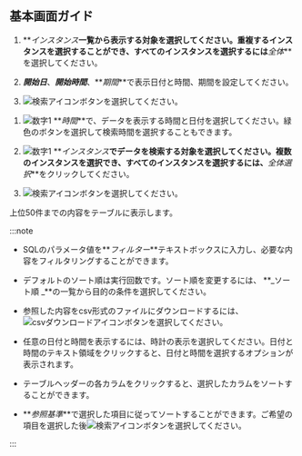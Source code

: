 ## 基本画面ガイド

<ProdImg img='db-database-sql-stat.png' desc='SQL統計' />

<Xclude product='postgresql,mysql'>

1. **_インスタンス_**一覧から表示する対象を選択してください。重複するインスタンスを選択することができ、すべてのインスタンスを選択するには**_全体_**を選択してください。

2. **_開始日_**、**_開始時間_**、**_期間_**で表示日付と時間、期間を設定してください。

3. ![検索アイコン](/img/ico-btn-search.png)ボタンを選択してください。

</Xclude>

<InDoc product='postgresql,mysql'>

1. ![数字1](/img/number-01.png) **_時間_**で、データを表示する時間と日付を選択してください。緑色のボタンを選択して検索時間を選択することもできます。

2. ![数字1](/img/number-01.png) **_インスタンス_**でデータを検索する対象を選択してください。複数のインスタンスを選択でき、すべてのインスタンスを選択するには、**_全体選択_**をクリックしてください。

3. ![検索アイコン](/img/ico-btn-search.png)ボタンを選択してください。

</InDoc>

上位50件までの内容をテーブルに表示します。

:::note

<Xclude product='postgresql,mysql'>

- SQLのパラメータ値を**_フィルター_**テキストボックスに入力し、必要な内容をフィルタリングすることができます。

- デフォルトのソート順は実行回数です。ソート順を変更するには、 **_ソート順 _**の一覧から目的の条件を選択してください。

- 参照した内容をcsv形式のファイルにダウンロードするには、![csvダウンロードアイコン](/img/ic-csv-download-ms.svg)ボタンを選択してください。

</Xclude>

<InDoc product='postgresql,mysql'>

- 任意の日付と時間を表示するには、時計の表示を選択してください。日付と時間のテキスト領域をクリックすると、日付と時間を選択するオプションが表示されます。

- テーブルヘッダーの各カラムをクリックすると、選択したカラムをソートすることができます。

- **_参照基準_**で選択した項目に従ってソートすることができます。ご希望の項目を選択した後![検索アイコン](/img/ico-btn-search.png)ボタンを選択してください。

</InDoc>

:::
